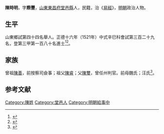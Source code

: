 {{明清人物信息框
| 姓名 = 陳時明
| 原名 =
| 圖片名稱= 
| 圖片大小 =
| 圖片說明 = 
| 最高職務 =
| 國家 = 大明 
| 爵位 =
| 籍貫 = [[山東|山東]][[東昌府|東昌府]][[堂邑縣|堂邑縣]]
| 族裔 = 
| 字號 = 字際豐
| 諡號 =
| 出生日期 = 九月二十四日
| 出生地點 = 
| 逝世日期 = 卒年不詳 
| 逝世地點 =
| 墓葬 =
| 配偶 = 蕭氏
| 親屬 = 曾祖[[陳善|陳善]]，祖[[陳睿|陳睿]]，父[[陳璽|陳璽]]，前母魏氏；汪氏
| 出身 =
* 正德十六年辛巳科同進士出身
| 經歷 =
| 著作 = 
}}
'''陳時明'''{{BD|1486年||？年||}}，字'''際豐'''，[[山東|山東]][[東昌府|東昌府]][[堂邑縣|堂邑縣]]人，民籍，治《[[易經|易經]]》，[[明朝|明朝]]政治人物。

== 生平 ==
山東鄉試第四十四名舉人。正德十六年（1521年）中式辛巳科會試第三百二十九名，登第三甲第一百八十名進士<ref>{{Cite book|title=《皇明贡举考》卷五|last=（明）[[张朝瑞|张朝瑞]]|first=|publisher=《续修四库全书》史部第828册|year=|isbn=|location=|pages=}}</ref><ref>{{Cite book|title=贡举志五种 上|last=鲁小俊，江俊伟著|first=|publisher=武汉：武汉大学出版社|year=2009|isbn=978-7-307-07043-1|location=|pages=}}</ref>。

== 家族 ==
曾祖[[陳善|陳善]]，前按察司僉事；祖父[[陳睿|陳睿]]；父[[陳璽|陳璽]]，曾任州判官。前母魏氏；汪氏<ref>{{Cite book|title=天一阁藏明代科举录选刊 登科录 点校本|last=龚延明主编|first=|publisher=宁波出版社|year=2016|isbn=978-7-5526-2320-8|location=宁波|pages=|quote=《天一閣藏明代科舉錄選刊.登科錄》之《正德十六年辛巳科進士登科錄》}}</ref>。

==参考文献==
{{reflist}}

{{正德十六年辛巳科殿試金榜}}
{{左順門事件}}

{{Authority control}}

{{DEFAULTSORT:Chen陳}}
[[Category:陳姓|Category:陳姓]]
[[Category:堂邑人|Category:堂邑人]]
[[Category:明朝給事中|Category:明朝給事中]]